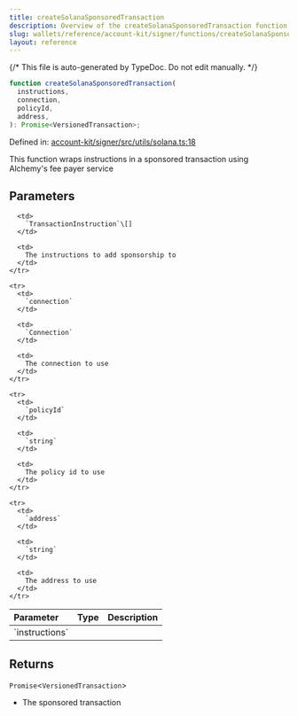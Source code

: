 ```yaml
---
title: createSolanaSponsoredTransaction
description: Overview of the createSolanaSponsoredTransaction function
slug: wallets/reference/account-kit/signer/functions/createSolanaSponsoredTransaction
layout: reference
---
```


{/* This file is auto-generated by TypeDoc. Do not edit manually. */}

```ts
function createSolanaSponsoredTransaction(
  instructions,
  connection,
  policyId,
  address,
): Promise<VersionedTransaction>;
```

Defined in: [account-kit/signer/src/utils/solana.ts:18](https://github.com/alchemyplatform/aa-sdk/blob/0cc60e9f694c242d91befdaa2f26cdec3ee389c5/account-kit/signer/src/utils/solana.ts#L18)

This function wraps instructions in a sponsored transaction using Alchemy's fee payer service

## Parameters

<table>
  <thead>
    <tr>
      <th align="left">Parameter</th>
      <th align="left">Type</th>
      <th align="left">Description</th>
    </tr>
  </thead>

  <tbody>
    <tr>
      <td>
        `instructions`
      </td>

      <td>
        `TransactionInstruction`\[]
      </td>

      <td>
        The instructions to add sponsorship to
      </td>
    </tr>

    <tr>
      <td>
        `connection`
      </td>

      <td>
        `Connection`
      </td>

      <td>
        The connection to use
      </td>
    </tr>

    <tr>
      <td>
        `policyId`
      </td>

      <td>
        `string`
      </td>

      <td>
        The policy id to use
      </td>
    </tr>

    <tr>
      <td>
        `address`
      </td>

      <td>
        `string`
      </td>

      <td>
        The address to use
      </td>
    </tr>

  </tbody>
</table>

## Returns

`Promise`\<`VersionedTransaction`>

- The sponsored transaction
